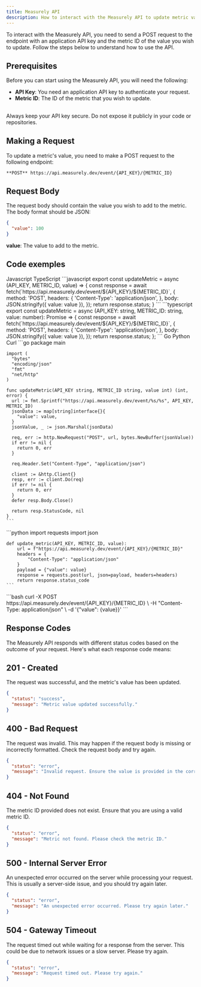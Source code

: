 ```yaml
---
title: Measurely API
description: How to interact with the Measurely API to update metric values.
---
```


To interact with the Measurely API, you need to send a POST request to the endpoint with an application API key and the metric ID of the value you wish to update. Follow the steps below to understand how to use the API.

## Prerequisites

Before you can start using the Measurely API, you will need the following:

- **API Key**: You need an application API key to authenticate your request.
- **Metric ID**: The ID of the metric that you wish to update.

##

<Note title='Remember' type='warning'>
  Always keep your API key secure. Do not expose it publicly in your code or
  repositories.
</Note>

## Making a Request

To update a metric's value, you need to make a POST request to the following endpoint:

```
**POST** https://api.measurely.dev/event/{API_KEY}/{METRIC_ID}
```

## Request Body

The request body should contain the value you wish to add to the metric. The body format should be JSON:

```json
{
  "value": 100
}
```

**value**: The value to add to the metric.

## Code exemples

<Tabs defaultValue="javascript" className="pt-5 pb-1">
  <TabsList>
    <TabsTrigger value="javascript">Javascript</TabsTrigger>
    <TabsTrigger value="typescript">TypeScript</TabsTrigger>
  </TabsList>
  <TabsContent value="javascript">
    ```javascript
    export const updateMetric = async (API_KEY, METRIC_ID, value) => {
      const response = await fetch(`https://api.measurely.dev/event/${API_KEY}/${METRIC_ID}`, {
        method: 'POST',
        headers: {
          'Content-Type': 'application/json',
        },
        body: JSON.stringify({ value: value }),
      });
      return response.status;
    }
    ```
  </TabsContent>
  <TabsContent value="typescript">
    ```typescript
    export const updateMetric = async (API_KEY: string, METRIC_ID: string, value: number): Promise<number> => {
      const response = await fetch(`https://api.measurely.dev/event/${API_KEY}/${METRIC_ID}`, {
        method: 'POST',
        headers: {
          'Content-Type': 'application/json',
        },
        body: JSON.stringify({ value: value }),
      });
      return response.status;
    };
    ```
  </TabsContent>
</Tabs>

<Tabs defaultValue="go" className="pt-5 pb-1">
  <TabsList>
    <TabsTrigger value="go">Go</TabsTrigger>
    <TabsTrigger value="python">Python</TabsTrigger>
    <TabsTrigger value="curl">Curl</TabsTrigger>
  </TabsList>
  <TabsContent value="go">
    ```go
    package main

    import (
      "bytes"
      "encoding/json"
      "fmt"
      "net/http"
    )

    func updateMetric(API_KEY string, METRIC_ID string, value int) (int, error) {
      url := fmt.Sprintf("https://api.measurely.dev/event/%s/%s", API_KEY, METRIC_ID)
      jsonData := map[string]interface{}{
        "value": value,
      }
      jsonValue, _ := json.Marshal(jsonData)

      req, err := http.NewRequest("POST", url, bytes.NewBuffer(jsonValue))
      if err != nil {
        return 0, err
      }

      req.Header.Set("Content-Type", "application/json")

      client := &http.Client{}
      resp, err := client.Do(req)
      if err != nil {
        return 0, err
      }
      defer resp.Body.Close()

      return resp.StatusCode, nil
    }
    ```

  </TabsContent>
  <TabsContent value="python">
    ```python
    import requests
    import json

    def update_metric(API_KEY, METRIC_ID, value):
        url = f"https://api.measurely.dev/event/{API_KEY}/{METRIC_ID}"
        headers = {
            "Content-Type": "application/json"
        }
        payload = {"value": value}
        response = requests.post(url, json=payload, headers=headers)
        return response.status_code
    ```

  </TabsContent>
  <TabsContent value="curl">
    ```bash
    curl -X POST https://api.measurely.dev/event/{API_KEY}/{METRIC_ID} \
      -H "Content-Type: application/json" \
      -d '{"value": {value}}'
    ```
  </TabsContent>
</Tabs>

## Response Codes

The Measurely API responds with different status codes based on the outcome of your request. Here's what each response code means:

## 201 - Created

The request was successful, and the metric's value has been updated.

```json
{
  "status": "success",
  "message": "Metric value updated successfully."
}
```

## 400 - Bad Request

The request was invalid. This may happen if the request body is missing or incorrectly formatted. Check the request body and try again.

```json
{
  "status": "error",
  "message": "Invalid request. Ensure the value is provided in the correct format."
}
```

## 404 - Not Found

The metric ID provided does not exist. Ensure that you are using a valid metric ID.

```json
{
  "status": "error",
  "message": "Metric not found. Please check the metric ID."
}
```

## 500 - Internal Server Error

An unexpected error occurred on the server while processing your request. This is usually a server-side issue, and you should try again later.

```json
{
  "status": "error",
  "message": "An unexpected error occurred. Please try again later."
}
```

## 504 - Gateway Timeout

The request timed out while waiting for a response from the server. This could be due to network issues or a slow server. Please try again.

```json
{
  "status": "error",
  "message": "Request timed out. Please try again."
}
```
